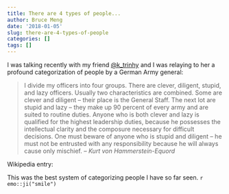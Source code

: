 ```yaml
---
title: There are 4 types of people...
author: Bruce Meng
date: '2018-01-05'
slug: there-are-4-types-of-people
categories: []
tags: []
---
```


I was talking recently with my friend [@k_trinhy](https://twitter.com/k_trinhy) and I was relaying to her a profound categorization of people by a German Army general:

> I divide my officers into four groups. There are clever, diligent, stupid, and lazy officers. Usually two characteristics are combined. Some are clever and diligent -- their place is the General Staff. The next lot are stupid and lazy -- they make up 90 percent of every army and are suited to routine duties. Anyone who is both clever and lazy is qualified for the highest leadership duties, because he possesses the intellectual clarity and the composure necessary for difficult decisions. One must beware of anyone who is stupid and diligent -- he must not be entrusted with any responsibility because he will always cause only mischief.
-- *Kurt von Hammerstein-Equord*


Wikipedia entry: [](https://en.wikiquote.org/wiki/Kurt_von_Hammerstein-Equord)

This was the best system of categorizing people I have so far seen. `r emo::ji("smile")`